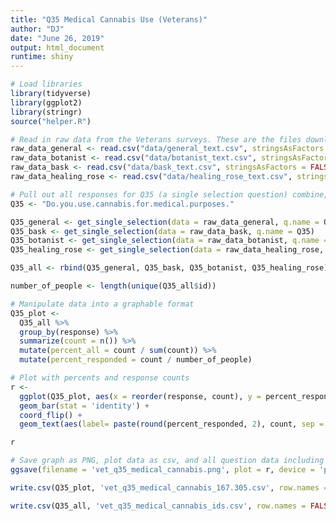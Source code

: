 ```yaml
---
title: "Q35 Medical Cannabis Use (Veterans)"
author: "DJ"
date: "June 26, 2019"
output: html_document
runtime: shiny
---
```


```r
# Load libraries
library(tidyverse)
library(ggplot2)
library(stringr)
source("helper.R")
```

```r
# Read in raw data from the Veterans surveys. These are the files downloaded from survey monkey saved as a .csv
raw_data_general <- read.csv("data/general_text.csv", stringsAsFactors = FALSE)
raw_data_botanist <- read.csv("data/botanist_text.csv", stringsAsFactors = FALSE)
raw_data_bask <- read.csv("data/bask_text.csv", stringsAsFactors = FALSE)
raw_data_healing_rose <- read.csv("data/healing_rose_text.csv", stringsAsFactors = FALSE)
```

```r
# Pull out all responses for Q35 (a single selection question) combine, then determine 'question n'
Q35 <- "Do.you.use.cannabis.for.medical.purposes."

Q35_general <- get_single_selection(data = raw_data_general, q.name = Q35)
Q35_bask <- get_single_selection(data = raw_data_bask, q.name = Q35)
Q35_botanist <- get_single_selection(data = raw_data_botanist, q.name = Q35)
Q35_healing_rose <- get_single_selection(data = raw_data_healing_rose, q.name = Q35)

Q35_all <- rbind(Q35_general, Q35_bask, Q35_botanist, Q35_healing_rose)

number_of_people <- length(unique(Q35_all$id))
```

```r
# Manipulate data into a graphable format
Q35_plot <- 
  Q35_all %>%
  group_by(response) %>%
  summarize(count = n()) %>%
  mutate(percent_all = count / sum(count)) %>%
  mutate(percent_responded = count / number_of_people)
```

```r
# Plot with percents and response counts
r <- 
  ggplot(Q35_plot, aes(x = reorder(response, count), y = percent_responded)) +
  geom_bar(stat = 'identity') +
  coord_flip() +
  geom_text(aes(label= paste(round(percent_responded, 2), count, sep = "***")))

r
```

```r
# Save graph as PNG, plot data as csv, and all question data including response IDs as csv (save question n and N at end of plot file as "_x.x")
ggsave(filename = 'vet_q35_medical_cannabis.png', plot = r, device = 'png')

write.csv(Q35_plot, 'vet_q35_medical_cannabis_167.305.csv', row.names = FALSE)

write.csv(Q35_all, 'vet_q35_medical_cannabis_ids.csv', row.names = FALSE)
```
